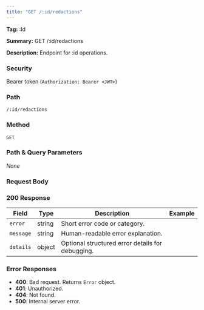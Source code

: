 ```yaml
---
title: "GET /:id/redactions"
---
```


**Tag:** :Id

**Summary:** GET /:id/redactions

**Description:** Endpoint for :id operations.

### Security
Bearer token (`Authorization: Bearer <JWT>`)

### Path
`/:id/redactions`

### Method
`GET`

### Path & Query Parameters
_None_

### Request Body


### 200 Response
| Field | Type | Description | Example |
|------|------|-------------|---------|
| `error` | string | Short error code or category. |  |
| `message` | string | Human-readable error explanation. |  |
| `details` | object | Optional structured error details for debugging. |  |

### Error Responses
- **400**: Bad request. Returns `Error` object.
- **401**: Unauthorized.
- **404**: Not found.
- **500**: Internal server error.

